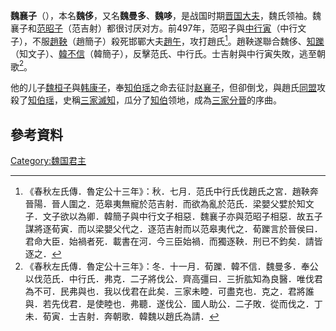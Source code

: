 '''魏襄子'''（{{bd|？||？|catIdx=W}}），本名'''魏侈'''，又名'''魏曼多'''、'''魏哆'''，是战国时期[[晋国|晋国]][[大夫|大夫]]，魏氏领袖。魏襄子和[[范昭子|范昭子]]（范吉射）都很讨厌对方。前497年，范昭子與[[中行文子|中行寅]]（中行文子），不服[[趙鞅|趙鞅]]（趙簡子）殺死邯鄲大夫[[趙午|趙午]]，攻打趙氏<ref>《春秋左氏傳．魯定公十三年》：秋．七月．范氏中行氏伐趙氏之宮．趙鞅奔晉陽．晉人圍之．范皋夷無寵於范吉射．而欲為亂於范氏．梁嬰父嬖於知文子．文子欲以為卿．韓簡子與中行文子相惡．魏襄子亦與范昭子相惡．故五子謀將逐荀寅．而以梁嬰父代之．逐范吉射而以范皋夷代之．荀躒言於晉侯曰．君命大臣．始禍者死．載書在河．今三臣始禍．而獨逐鞅．刑已不鈞矣．請皆逐之．</ref>。趙鞅遂聯合魏侈、[[知躒|知躒]]（知文子）、[[韓不信|韓不信]]（韓簡子），反擊范氏、中行氏。士吉射與中行寅失敗，逃至朝歌<ref>《春秋左氏傳．魯定公十三年》：冬．十一月．荀躒．韓不信．魏曼多．奉公以伐范氏．中行氏．弗克．二子將伐公．齊高彊曰．三折肱知為良醫．唯伐君為不可．民弗與也．我以伐君在此矣．三家未睦．可盡克也．克之．君將誰與．若先伐君．是使睦也．弗聽．遂伐公．國人助公．二子敗．從而伐之．丁未．荀寅．士吉射．奔朝歌．韓魏以趙氏為請．</ref>。

他的儿子[[魏桓子|魏桓子]]與[[韩康子|韩康子]]，奉[[知伯瑶|知伯瑶]]之命去征討[[赵襄子|赵襄子]]，但卻倒戈，與趙氏[[同盟|同盟]]攻殺了[[知伯瑶|知伯瑶]]，史稱[[三家滅知|三家滅知]]，瓜分了[[知伯|知伯]]领地，成為[[三家分晉|三家分晉]]的序曲。

==參考資料==
{{reflist}}

{{中国皇帝|父[[魏简子|魏简子]]|子[[魏桓子|魏桓子]]|[[魏國君主|魏氏领袖]]|？-?}}
{{魏国君主}}
[[Category:魏国君主|Category:魏国君主]]